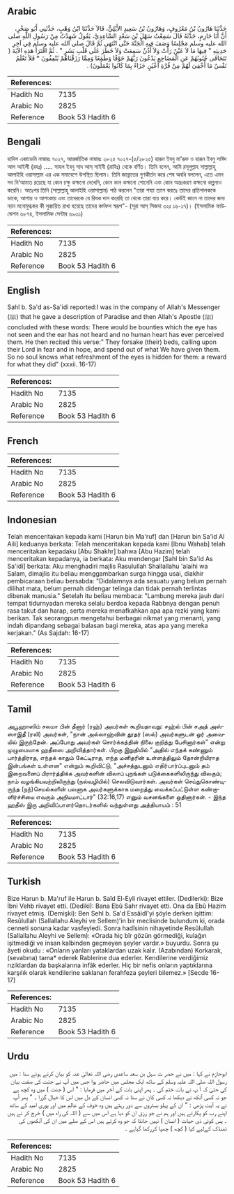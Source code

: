 ## Arabic


<div dir="rtl" lang="ar" style={{fontSize:'larger',backgroundColor:'#f8f9fa',padding:20}}>
حَدَّثَنَا هَارُونُ بْنُ مَعْرُوفٍ، وَهَارُونُ بْنُ سَعِيدٍ الأَيْلِيُّ، قَالاَ حَدَّثَنَا ابْنُ وَهْبٍ، حَدَّثَنِي أَبُو صَخْرٍ، أَنَّ أَبَا حَازِمٍ، حَدَّثَهُ قَالَ سَمِعْتُ سَهْلَ بْنَ سَعْدٍ السَّاعِدِيَّ، يَقُولُ شَهِدْتُ مِنْ رَسُولِ اللَّهِ صلى الله عليه وسلم مَجْلِسًا وَصَفَ فِيهِ الْجَنَّةَ حَتَّى انْتَهَى ثُمَّ قَالَ صلى الله عليه وسلم فِي آخِرِ حَدِيثِهِ ‏"‏ فِيهَا مَا لاَ عَيْنٌ رَأَتْ وَلاَ أُذُنٌ سَمِعَتْ وَلاَ خَطَرَ عَلَى قَلْبِ بَشَرٍ ‏"‏ ‏.‏ ثُمَّ اقْتَرَأَ هَذِهِ الآيَةَ ‏(‏ تَتَجَافَى جُنُوبُهُمْ عَنِ الْمَضَاجِعِ يَدْعُونَ رَبَّهُمْ خَوْفًا وَطَمَعًا وَمِمَّا رَزَقْنَاهُمْ يُنْفِقُونَ * فَلاَ تَعْلَمُ نَفْسٌ مَا أُخْفِيَ لَهُمْ مِنْ قُرَّةِ أَعْيُنٍ جَزَاءً بِمَا كَانُوا يَعْمَلُونَ‏)‏ ‏.‏
</div>
<div style={{backgroundColor:'#f8f9fa',padding:20, marginBottom: 10}}><table> <thead> <tr> <th>References:</th> <th></th> </tr> </thead> <tbody><tr><td>Hadith No</td><td>7135</td></tr><tr><td>Arabic No</td><td>2825</td></tr><tr><td>Reference</td><td>Book 53 Hadith 6</td></tr></tbody></table></div>

## Bengali


<div dir="ltr" lang="bn" style={{fontSize:'larger',backgroundColor:'#f8f9fa',padding:20}}>
হাদিস একাডেমি নাম্বারঃ ৭০২৭, আন্তর্জাতিক নাম্বারঃ ২৮২৫ ৭০২৭-(৫/২৮২৫) হারূন ইবনু মা’রূফ ও হারূন ইবনু সাঈদ আল আইলী (রহঃ) ..... সাহল ইবনু সাদ আস্ সাইদী (রাযিঃ) থেকে বর্ণিত। তিনি বলেন, আমি রসূলুল্লাহ সাল্লাল্লাহু আলাইহি ওয়াসাল্লাম এর এক সমাবেশে উপস্থিত ছিলাম। তিনি জান্নাতের গুণকীর্তন করে শেষ অবধি বললেন, এতে এমন সব নি’আমাত রয়েছে যা কোন চক্ষু কক্ষনো দেখেনি, কোন কান কক্ষনো শোনেনি এবং কোন অন্তঃকরণ কক্ষনো কল্পনাও করেনি। অতঃপর তিনি (সাল্লাল্লাহু আলাইহি ওয়াসাল্লাম) পাঠ করলেন "তারা শয্যা ত্যাগ করতঃ তাদের প্রতিপালককে ডাকে, আশায় ও আশংকায় এবং তাদেরকে যে রিযক দান করেছি তা থেকে তারা ব্যয় করে। কেউই জানে না তাদের জন্য নয়ন মনোমুগ্ধকর কী লুক্কায়িত রাখা হয়েছে তাদের কর্মফল স্বরূপ"- (সূরা আস্ সিজদা ৩২ঃ ১৬-১৭)। (ইসলামিক ফাউন্ডেশন ৬৮৭৪, ইসলামিক সেন্টার ৬৯৩১)
</div>
<div style={{backgroundColor:'#f8f9fa',padding:20, marginBottom: 10}}><table> <thead> <tr> <th>References:</th> <th></th> </tr> </thead> <tbody><tr><td>Hadith No</td><td>7135</td></tr><tr><td>Arabic No</td><td>2825</td></tr><tr><td>Reference</td><td>Book 53 Hadith 6</td></tr></tbody></table></div>

## English


<div dir="ltr" lang="en" style={{fontSize:'larger',backgroundColor:'#f8f9fa',padding:20}}>
Sahl b. Sa'd as-Sa'idi reported:I was in the company of Allah's Messenger (ﷺ) that he gave a description of Paradise and then Allah's Apostle (ﷺ) concluded with these words: There would be bounties which the eye has not seen and the ear has not heard and no human heart has ever perceived them. He then recited this verse:" They forsake (their) beds, calling upon their Lord in fear and in hope, and spend out of what We have given them. So no soul knows what refreshment of the eyes is hidden for them: a reward for what they did" (xxxii. 16-17)
</div>
<div style={{backgroundColor:'#f8f9fa',padding:20, marginBottom: 10}}><table> <thead> <tr> <th>References:</th> <th></th> </tr> </thead> <tbody><tr><td>Hadith No</td><td>7135</td></tr><tr><td>Arabic No</td><td>2825</td></tr><tr><td>Reference</td><td>Book 53 Hadith 6</td></tr></tbody></table></div>

## French


<div dir="ltr" lang="fr" style={{fontSize:'larger',backgroundColor:'#f8f9fa',padding:20}}>

</div>
<div style={{backgroundColor:'#f8f9fa',padding:20, marginBottom: 10}}><table> <thead> <tr> <th>References:</th> <th></th> </tr> </thead> <tbody><tr><td>Hadith No</td><td>7135</td></tr><tr><td>Arabic No</td><td>2825</td></tr><tr><td>Reference</td><td>Book 53 Hadith 6</td></tr></tbody></table></div>

## Indonesian


<div dir="ltr" lang="id" style={{fontSize:'larger',backgroundColor:'#f8f9fa',padding:20}}>
Telah menceritakan kepada kami [Harun bin Ma'ruf] dan [Harun bin Sa'id Al Aili] keduanya berkata: Telah menceritakan kepada kami [Ibnu Wahab] telah menceritakan kepadaku [Abu Shakhr] bahwa [Abu Hazim] telah menceritakan kepadanya, ia berkata: Aku mendengar [Sahl bin Sa'id As Sa'idi] berkata: Aku menghadiri majlis Rasulullah Shallallahu 'alaihi wa Salam, dimajlis itu beliau menggambarkan surga hingga usai, diakhir pembicaraan beliau bersabda: "Didalamnya ada sesuatu yang belum pernah dilihat mata, belum pernah didengar telinga dan tidak pernah terlintas dibenak manusia." Setelah itu beliau membaca: "Lambung mereka jauh dari tempat tidurnyadan mereka selalu berdoa kepada Rabbnya dengan penuh rasa takut dan harap, serta mereka menafkahkan apa apa rezki yang kami berikan. Tak seorangpun mengetahui berbagai nikmat yang menanti, yang indah dipandang sebagai balasan bagi mereka, atas apa yang mereka kerjakan." (As Sajdah: 16-17)
</div>
<div style={{backgroundColor:'#f8f9fa',padding:20, marginBottom: 10}}><table> <thead> <tr> <th>References:</th> <th></th> </tr> </thead> <tbody><tr><td>Hadith No</td><td>7135</td></tr><tr><td>Arabic No</td><td>2825</td></tr><tr><td>Reference</td><td>Book 53 Hadith 6</td></tr></tbody></table></div>

## Tamil


<div dir="ltr" lang="ta" style={{fontSize:'larger',backgroundColor:'#f8f9fa',padding:20}}>
அபூஹாஸிம் சலமா பின் தீனார் (ரஹ்) அவர்கள் கூறியதாவது: சஹ்ல் பின் சஅத் அஸ்ஸாஇதீ (ரலி) அவர்கள், "நான் அல்லாஹ்வின் தூதர் (ஸல்) அவர்களுடன் ஓர் அவையில் இருந்தேன். அப்போது அவர்கள் சொர்க்கத்தின் நிலை குறித்து பேசினார்கள்" என்று முழுமையாக ஹதீஸை அறிவித்தார்கள். பிறகு இறுதியில் "அதில் எந்தக் கண்ணும் பார்த்திராத, எந்தக் காதும் கேட்டிராத, எந்த மனிதரின் உள்ளத்திலும் தோன்றியிராத இன்பங்கள் உள்ளன" என்றும் கூறிவிட்டு, "அச்சத்துடனும் எதிர்பார்ப்புடனும் தம் இறைவனைப் பிரார்த்திக்க அவர்களின் விலாப் புறங்கள் படுக்கைகளிலிருந்து விலகும்; நாம் வழங்கியவற்றிலிருந்து (நல்வழியில்) செலவிடுவார்கள். அவர்கள் செய்துகொண்டிருந்த (நற்)செயல்களின் பலனாக அவர்களுக்காக மறைத்து வைக்கப்பட்டுள்ள கண்குளிர்ச்சியை எவரும் அறியமாட்டார்" (32:16,17) எனும் வசனங்களை ஓதினார்கள். - இந்த ஹதீஸ் இரு அறிவிப்பாளர்தொடர்களில் வந்துள்ளது அத்தியாயம் : 51
</div>
<div style={{backgroundColor:'#f8f9fa',padding:20, marginBottom: 10}}><table> <thead> <tr> <th>References:</th> <th></th> </tr> </thead> <tbody><tr><td>Hadith No</td><td>7135</td></tr><tr><td>Arabic No</td><td>2825</td></tr><tr><td>Reference</td><td>Book 53 Hadith 6</td></tr></tbody></table></div>

## Turkish


<div dir="ltr" lang="tr" style={{fontSize:'larger',backgroundColor:'#f8f9fa',padding:20}}>
Bize Harun b. Ma'ruf ile Harun b. Saîd El-Eyli rivayet ettiler. (Dedilerki): Bize İbni Vehb rivayet etti. (Dediki): Bana Ebû Sahr rivayet etti. Ona da Ebû Hazim rivayet etmiş. (Demişki): Ben Sehl b. Sa'd Essâidî'yi şöyle derken işittim: Resûlullah (Sallallahu Aleyhi ve Sellem)'in bir meclisinde bulundum ki, orada cenneti sonuna kadar vasfeyledi. Sonra hadîsinin nihayetinde Resûlullah (Sallallahu Aleyhi ve Sellem): «Orada hiç bîr gözün görmediği, kulağın işitmediği ve insan kalbinden geçmeyen şeyler vardır.» buyurdu. Sonra şu âyeti okudu : «Onların yanları yataklardan uzak kalır. (Azabından) Korkarak, (sevabına) tama* ederek Rablerine dua ederler. Kendilerine verdiğimiz rıziklardan da başkalarına infâk ederler. Hiç bir nefis onların yaptıklarına karşılık olarak kendilerine saklanan ferahfeza şeyleri bilemez.» [Secde 16-17]
</div>
<div style={{backgroundColor:'#f8f9fa',padding:20, marginBottom: 10}}><table> <thead> <tr> <th>References:</th> <th></th> </tr> </thead> <tbody><tr><td>Hadith No</td><td>7135</td></tr><tr><td>Arabic No</td><td>2825</td></tr><tr><td>Reference</td><td>Book 53 Hadith 6</td></tr></tbody></table></div>

## Urdu


<div dir="rtl" lang="ur" style={{fontSize:'larger',backgroundColor:'#f8f9fa',padding:20}}>
ابوحازم نے کہا : میں نے حضر ت سہل بن سعد ساعدی رضی اللہ تعالیٰ عنہ کو بیان کرتے ہوئے سنا : میں رسول اللہ صلی اللہ علیہ وسلم کے ساتھ ایک مجلس میں حاضر ہوا جس میں آپ نے جنت کی صفت بیان کی حتیٰ کہ آ پ نے بات ختم کی ۔ پھر اپنی بات کے آخر میں فرمایا : " اس ( جنت ) میں وہ کچھ ہے جو نہ کسی آنکھ نے دیکھا نہ کسی کان نے سنا نہ کسی انسان کے دل میں اس کا خیال گزرا ۔ " پھر آپ نے یہ آیت پڑھی : " ان کے پہلو بستروں سے دور رہتے ہیں وہ خوف کے عالم میں اور پوری امید کے ساتھ اپنے رب کو پکارتے ہیں اور ہم نے جو رزق ان کو دیا ہے اس میں سے ( اللہ کی راہ میں ) خرچ کر تے ہیں ۔ پس کوئی ذی حیات ( انسان ) نہیں جانتا کہ جو وہ کرتے ہیں اس کے صلے میں ان کی آنکھوں کی ٹھنڈک کےلیے کیا ( کچھ ) چھپا کررکھا گیاہے ۔
</div>
<div style={{backgroundColor:'#f8f9fa',padding:20, marginBottom: 10}}><table> <thead> <tr> <th>References:</th> <th></th> </tr> </thead> <tbody><tr><td>Hadith No</td><td>7135</td></tr><tr><td>Arabic No</td><td>2825</td></tr><tr><td>Reference</td><td>Book 53 Hadith 6</td></tr></tbody></table></div>